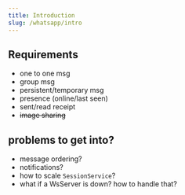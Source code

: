 ```yaml
---
title: Introduction
slug: /whatsapp/intro
---
```


## Requirements

- one to one msg
- group msg
- persistent/temporary msg
- presence (online/last seen)
- sent/read receipt
- ~~image sharing~~

## problems to get into?

- message ordering?
- notifications?
- how to scale `SessionService`?
- what if a WsServer is down? how to handle that?
